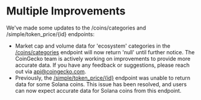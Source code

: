 # Multiple Improvements

We've made some updates to the /coins/categories and /simple/token\_price/\{id} endpoints:

* Market cap and volume data for 'ecosystem' categories in the [/coins/categories](/reference/coins-categories) endpoint will now return 'null' until further notice. The CoinGecko team is actively working on improvements to provide more accurate data. If you have any feedback or suggestions, please reach out via [api@coingecko.com](mailto:api@coingecko.com).
* Previously, the [/simple/token\_price/\{id}](/reference/simple-token-price) endpoint was unable to return data for some Solana coins. This issue has been resolved, and users can now expect accurate data for Solana coins from this endpoint.